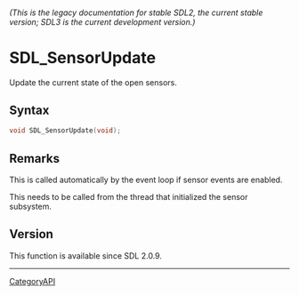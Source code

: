 ====== (This is the legacy documentation for stable SDL2, the current stable version; SDL3 is the current development version.) ======
= SDL_SensorUpdate =

Update the current state of the open sensors.

== Syntax ==

<syntaxhighlight lang='c'>
void SDL_SensorUpdate(void);
</syntaxhighlight>

== Remarks ==

This is called automatically by the event loop if sensor events are
enabled.

This needs to be called from the thread that initialized the sensor
subsystem.

== Version ==

This function is available since SDL 2.0.9.

----
[[CategoryAPI]]


